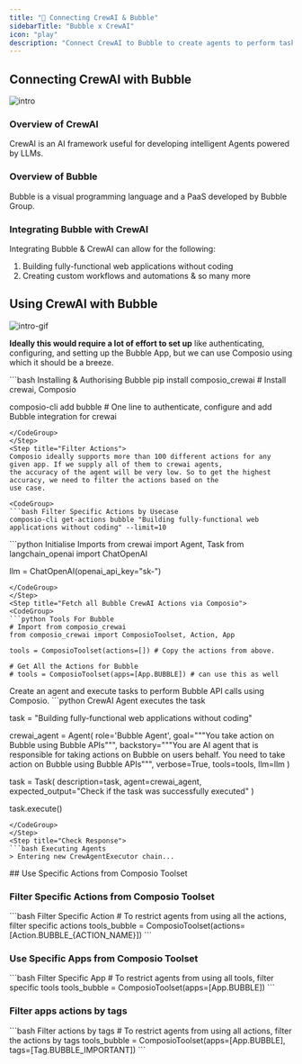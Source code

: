 ```yaml
---
title: "🚀 Connecting CrewAI & Bubble"
sidebarTitle: "Bubble x CrewAI"
icon: "play"
description: "Connect CrewAI to Bubble to create agents to perform tasks using natural language"
---
```


## Connecting CrewAI with Bubble
![intro](/media/intro.jpg)

### Overview of CrewAI

CrewAI is an AI framework useful for developing intelligent Agents powered by LLMs.

### Overview of Bubble

Bubble is a visual programming language and a PaaS developed by Bubble Group.

### Integrating Bubble with CrewAI

Integrating Bubble & CrewAI can allow for the following:

1. Building fully-functional web applications without coding
2. Creating custom workflows and automations
& so many more

## Using CrewAI with Bubble
![intro-gif](/media/intro.gif)
<Steps>
<Step title="Setting Up the Environment">

**Ideally this would require a lot of effort to set up** like authenticating, configuring, and setting up the Bubble App, but we can use Composio using which it should be a breeze.

<CodeGroup>
```bash Installing & Authorising Bubble
pip install composio_crewai # Install crewai, Composio 

composio-cli add bubble # One line to authenticate, configure and add Bubble integration for crewai
```
</CodeGroup>
</Step>
<Step title="Filter Actions">
Composio ideally supports more than 100 different actions for any given app. If we supply all of them to crewai agents, 
the accuracy of the agent will be very low. So to get the highest accuracy, we need to filter the actions based on the 
use case.

<CodeGroup>
```bash Filter Specific Actions by Usecase
composio-cli get-actions bubble "Building fully-functional web applications without coding" --limit=10
```
</CodeGroup>

</Step>
<Step title="Import Base Packages">

<CodeGroup>
```python Initialise Imports
from crewai import Agent, Task
from langchain_openai import ChatOpenAI

llm = ChatOpenAI(openai_api_key="sk-<OPENAI KEY>")
```
</CodeGroup>
</Step>
<Step title="Fetch all Bubble CrewAI Actions via Composio">
<CodeGroup>
```python Tools For Bubble
# Import from composio_crewai
from composio_crewai import ComposioToolset, Action, App

tools = ComposioToolset(actions=[]) # Copy the actions from above. 

# Get All the Actions for Bubble
# tools = ComposioToolset(apps=[App.BUBBLE]) # can use this as well
```
</CodeGroup>
</Step>
<Step title="Execute the Agent">
Create an agent and execute tasks to perform Bubble API calls using Composio. 
<CodeGroup>
```python CrewAI Agent executes the task

task = "Building fully-functional web applications without coding"

crewai_agent = Agent(
    role='Bubble Agent',
    goal="""You take action on Bubble using Bubble APIs""",
    backstory="""You are AI agent that is responsible for taking actions on Bubble on users behalf. You need to take action on Bubble using Bubble APIs""",
    verbose=True,
    tools=tools,
    llm=llm
)

task = Task(
    description=task,
    agent=crewai_agent,
    expected_output="Check if the task was successfully executed"
)

task.execute()
```
</CodeGroup>
</Step>
<Step title="Check Response">
```bash Executing Agents
> Entering new CrewAgentExecutor chain...
```
</Step>
</Steps>
## Use Specific Actions from Composio Toolset

### Filter Specific Actions from Composio Toolset

<CodeGroup>
```bash Filter Specific Action
# To restrict agents from using all the actions, filter specific actions
tools_bubble = ComposioToolset(actions=[Action.BUBBLE_{ACTION_NAME}])
```
</CodeGroup>

### Use Specific Apps from Composio Toolset
<CodeGroup>
```bash Filter Specific App
# To restrict agents from using all tools, filter specific tools
tools_bubble = ComposioToolset(apps=[App.BUBBLE])
```
</CodeGroup>

### Filter apps actions by tags 
<CodeGroup>
```bash Filter actions by tags
# To restrict agents from using all actions, filter the actions by tags
tools_bubble = ComposioToolset(apps=[App.BUBBLE], tags=[Tag.BUBBLE_IMPORTANT])
```
</CodeGroup>